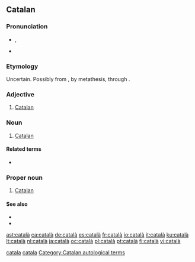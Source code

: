 ==Catalan==
{{wikipedia|lang=ca}}

===Pronunciation===
* {{IPA|/kətəˈɫa/|lang=ca}}, {{SAMPA|/k@t@"5a/}}
* {{rhymes|a|lang=ca}}

===Etymology===
Uncertain. Possibly from {{etyl|la|ca}} {{term|lacetanus|lang=la}}, by metathesis, through {{term|catelanus|lang=la}}.

===Adjective===
{{ca-adj|stem=catalan|sort=catala}}

# [[Catalan]]  {{gloss|pertaining to Catalonia, the Catalan people, or the Catalan language}}

===Noun===
{{ca-noun|m|f=catalana|pl=catalans|fpl=catalanes|sort=catala}}

# [[Catalan]] {{gloss|a person from Catalonia or an ethnic Catalan}}

====Related terms====
* {{l|ca|Catalunya|gloss=Catalonia}}

===Proper noun===
{{ca-proper noun|m|sort=catala}}

# [[Catalan]] {{gloss|the language spoken by the Catalans}}

====See also====
* {{l|ca|balear|gloss=Balearic}}
* {{l|ca|valencià|gloss=Valencian}}

[[Category:ca:Demonyms|catala]]
[[Category:ca:Languages|catala]]
[[Category:Catalan autological terms]]

[[ast:català]]
[[ca:català]]
[[de:català]]
[[es:català]]
[[fr:català]]
[[io:català]]
[[it:català]]
[[ku:català]]
[[lt:català]]
[[nl:català]]
[[ja:català]]
[[oc:català]]
[[pl:català]]
[[pt:català]]
[[fi:català]]
[[vi:català]]